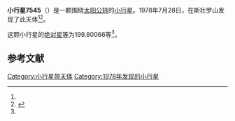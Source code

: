 {{Infobox planet
| bgcolour = #FFFFC0
| name = 7545 Smaklosa
| symbol = 
| image = 
| caption = 
| discovery = yes
| discovery_ref = 
| discoverer = {{link-en|英格瓦·克拉斯·拉格尔科维斯特|Claes-Ingvar Lagerkvist}}
| discovery_site = [[斯壮罗山|斯壮罗山]] 
| discovered = 1978年7月28日
| designations = yes
| mp_name = 
| named_after = 
| alt_names = 1978 OB/ 1995 OP
| mp_category = [[主带小行星|主带小行星]]
| orbit_ref = <ref name="a">[http://ssd.jpl.nasa.gov/sbdb.cgi?sstr=7545 7545 Smaklosa] {{Wayback|url=http://ssd.jpl.nasa.gov/sbdb.cgi?sstr=7545 |date=20201124024711 }}，小行星數據庫瀏覽器（JPL Small-Body Database Browser）－[[美国国家航空航天局|美国国家航空航天局]]喷气推进实验室</ref>
| epoch = 2456400.5 (2013年4月18日更新)
| aphelion = {{convert|2.7867825|AU|km|3|abbr=on|lk=out}}
| perihelion = {{convert|1.7386303|AU|km|3|abbr=on}}
| semimajor = {{convert|2.2627064|AU|km|3|abbr=on}}
| eccentricity = 0.2316147
| period = 1243.199225 [[日|日]]<br />3.4[[儒略年|儒略年]]
| avg_speed = 
| inclination = 6.51637
| asc_node = 114.91132
| mean_anomaly = 
| arg_peri = 199.80066
| satellites = 
| physical_characteristics = yes
| dimensions = 
| mass = 
| density = 
| surface_grav = 
| escape_velocity = 
| sidereal_day = 
| axial_tilt = 
| pole_ecliptic_lat = 
| pole_ecliptic_lon = 
| albedo = 
| temperatures= 
| temp_name1 = 
| mean_temp_1 = 
| max_temp_1 = 
| temp_name2 = 
| max_temp_2 = 
| spectral_type = 
| abs_magnitude = 199.80066
}}

'''小行星7545'''（{{lang-en|7545 Smaklosa}}）是一颗围绕[[太阳|太阳]][[公转|公转]]的[[小行星|小行星]]。1978年7月28日，{{link-en|英格瓦·克拉斯·拉格尔科维斯特|Claes-Ingvar Lagerkvist}}在斯壮罗山发现了此天体<ref name="a" /><ref>{{cite news|title=小行星列表|url=http://cfa-www.harvard.edu/iau/lists/NumberedMPs.txt|accessdate=2013-07-08|newspaper=哈佛大学|archive-date=2008-05-17|archive-url=https://web.archive.org/web/20080517010638/http://cfa-www.harvard.edu/iau/lists/NumberedMPs.txt|dead-url=no}}</ref>。

这颗小行星的[[绝对星等|绝对星等]]为199.80066等<ref name="a" />。

==参考文献==
{{reflist}}
{{Minor Planet Number|[[小行星7544|小行星7544]]|[[小行星7546|小行星7546]]}}

{{小天体}}

[[Category:小行星带天体|Category:小行星带天体]]
[[Category:1978年发现的小行星|Category:1978年发现的小行星]]

{{asteroid-stub}}